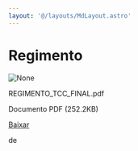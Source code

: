 ```yaml
---
layout: '@/layouts/MdLayout.astro'
---
```






Regimento
=========









<Image src="https://arapiraca.ufal.br/graduacao/ciencia-da-computacao/documentos/tcc/regimento.pdf/%2b%2bplone%2b%2bufalprofile/imgs/file-icon.png" alt="None" inferSize />


 REGIMENTO\_TCC\_FINAL.pdf  

 Documento PDF
 (252.2KB)
 

[Baixar](%40%40download/file/REGIMENTO_TCC_FINAL.pdf)























 de 












